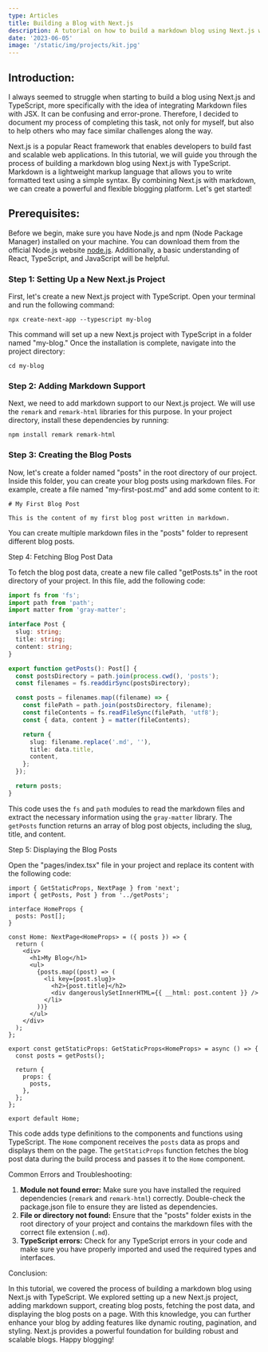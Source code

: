 ```yaml
---
type: Articles
title: Building a Blog with Next.js
description: A tutorial on how to build a markdown blog using Next.js with TypeScript.
date: '2023-06-05'
image: '/static/img/projects/kit.jpg'
---
```


## Introduction:

I always seemed to struggle when starting to build a blog using Next.js and TypeScript, more specifically with the idea of integrating Markdown files with JSX. It can be confusing and error-prone. Therefore, I decided to document my process of completing this task, not only for myself, but also to help others who may face similar challenges along the way.

Next.js is a popular React framework that enables developers to build fast and scalable web applications. In this tutorial, we will guide you through the process of building a markdown blog using Next.js with TypeScript. Markdown is a lightweight markup language that allows you to write formatted text using a simple syntax. By combining Next.js with markdown, we can create a powerful and flexible blogging platform. Let's get started!

## Prerequisites:

Before we begin, make sure you have Node.js and npm (Node Package Manager) installed on your machine. You can download them from the official Node.js website [node.js](https://nodejs.org).
Additionally, a basic understanding of React, TypeScript, and JavaScript will be helpful.

### Step 1: Setting Up a New Next.js Project

First, let's create a new Next.js project with TypeScript. Open your terminal and run the following command:

```
npx create-next-app --typescript my-blog
```

This command will set up a new Next.js project with TypeScript in a folder named "my-blog." Once the installation is complete, navigate into the project directory:

```
cd my-blog
```

### Step 2: Adding Markdown Support

Next, we need to add markdown support to our Next.js project. We will use the `remark` and `remark-html` libraries for this purpose. In your project directory, install these dependencies by running:

```
npm install remark remark-html
```

### Step 3: Creating the Blog Posts

Now, let's create a folder named "posts" in the root directory of our project. Inside this folder, you can create your blog posts using markdown files.
For example, create a file named "my-first-post.md" and add some content to it:

```
# My First Blog Post

This is the content of my first blog post written in markdown.
```

You can create multiple markdown files in the "posts" folder to represent different blog posts.

Step 4: Fetching Blog Post Data

To fetch the blog post data, create a new file called "getPosts.ts" in the root directory of your project. In this file, add the following code:

```typescript
import fs from 'fs';
import path from 'path';
import matter from 'gray-matter';

interface Post {
  slug: string;
  title: string;
  content: string;
}

export function getPosts(): Post[] {
  const postsDirectory = path.join(process.cwd(), 'posts');
  const filenames = fs.readdirSync(postsDirectory);

  const posts = filenames.map((filename) => {
    const filePath = path.join(postsDirectory, filename);
    const fileContents = fs.readFileSync(filePath, 'utf8');
    const { data, content } = matter(fileContents);

    return {
      slug: filename.replace('.md', ''),
      title: data.title,
      content,
    };
  });

  return posts;
}
```

This code uses the `fs` and `path` modules to read the markdown files and extract the necessary information using the `gray-matter` library.
The `getPosts` function returns an array of blog post objects, including the slug, title, and content.

Step 5: Displaying the Blog Posts

Open the "pages/index.tsx" file in your project and replace its content with the following code:

```tsx
import { GetStaticProps, NextPage } from 'next';
import { getPosts, Post } from '../getPosts';

interface HomeProps {
  posts: Post[];
}

const Home: NextPage<HomeProps> = ({ posts }) => {
  return (
    <div>
      <h1>My Blog</h1>
      <ul>
        {posts.map((post) => (
          <li key={post.slug}>
            <h2>{post.title}</h2>
            <div dangerouslySetInnerHTML={{ __html: post.content }} />
          </li>
        ))}
      </ul>
    </div>
  );
};

export const getStaticProps: GetStaticProps<HomeProps> = async () => {
  const posts = getPosts();

  return {
    props: {
      posts,
    },
  };
};

export default Home;
```

This code adds type definitions to the components and functions using TypeScript. The `Home` component receives the `posts` data as props and displays them on the page.
The `getStaticProps` function fetches the blog post data during the build process and passes it to the `Home` component.

Common Errors and Troubleshooting:

1. **Module not found error:** Make sure you have installed the required dependencies (`remark` and `remark-html`) correctly. Double-check the package.json file to ensure they are listed as dependencies.
2. **File or directory not found:** Ensure that the "posts" folder exists in the root directory of your project and contains the markdown files with the correct file extension (`.md`).
3. **TypeScript errors:** Check for any TypeScript errors in your code and make sure you have properly imported and used the required types and interfaces.

Conclusion:

In this tutorial, we covered the process of building a markdown blog using Next.js with TypeScript.
We explored setting up a new Next.js project, adding markdown support, creating blog posts, fetching the post data, and displaying the blog posts on a page.
With this knowledge, you can further enhance your blog by adding features like dynamic routing, pagination, and styling.
Next.js provides a powerful foundation for building robust and scalable blogs. Happy blogging!
